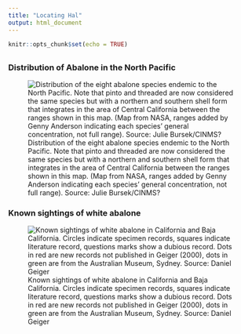 ```yaml
---
title: "Locating Hal"
output: html_document
---
```



```r
knitr::opts_chunk$set(echo = TRUE)
```

## {.tabset}

### Distribution of Abalone in the North Pacific
![Distribution of the eight abalone species endemic to the North Pacific. Note that pinto and threaded are now considered the same species but with a northern and southern shell form that integrates in the area of Central California between the ranges shown in this map. (Map from NASA, ranges added by Genny Anderson indicating each species' general concentration, not full range). Source: Julie Bursek/CINMS?](./images/Ab_dist.jpg)

### Known sightings of white abalone
![Known sightings of white abalone in California and Baja California. Circles indicate specimen records, squares indicate literature record, questions marks show a dubious record. Dots in red are new records not published in Geiger (2000), dots in green are from the Australian Museum, Sydney. Source: Daniel Geiger](./images/sore-map.gif)